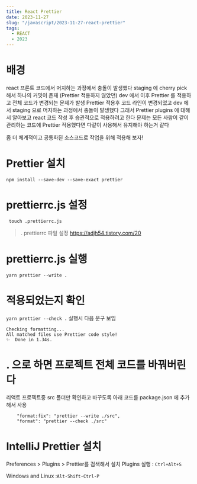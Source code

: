 ```yaml
---
title: React Prettier
date: 2023-11-27
slug: "/javascript/2023-11-27-react-prettier"
tags:
  - REACT
  - 2023
---
```


# 배경
react 프론트 코드에서 머지하는 과정에서 충돌이 발생했다
staging 에 cherry pick 해서 하나의 커밋이 존재 (Prettier 적용하지 않았던)
dev 에서 이후 Prettier 를 적용하고 전체 코드가 변경되는 문제가 발생
Prettier 적용후 코드 라인이 변경되었고
dev 에서 staging 으로 머지하는 과정에서 충돌이 발생했다
그래서 Prettier plugins 에 대해서 알아보고
react 코드 작성 후 습관적으로 적용하려고 한다
문제는 모든 사람이 같이 관리하는 코드에 Prettier 적용했다면 다같이 사용해서 유지해야 하는거 같다

좀 더 체계적이고 공통화된 소스코드로 작업을 위해 적용해 보자!

# Prettier 설치
`npm install --save-dev --save-exact prettier`

# prettierrc.js 설정
` touch .prettierrc.js`

> . prettierrc 파일 설정
https://adjh54.tistory.com/20

# prettierrc.js 실행
`yarn prettier --write .`

# 적용되었는지 확인
`yarn prettier --check .` 실행시 다음 문구 보임
```
Checking formatting...
All matched files use Prettier code style!
✨  Done in 1.34s.
```

# . 으로 하면 프로젝트 전체 코드를 바꿔버린다
리액트 프로젝트중 src 폴더만 확인하고 바꾸도록 아래 코드를 package.json 에 추가해서 사용
```
    "format:fix": "prettier --write ./src",
    "format": "prettier --check ./src"
```

# IntelliJ Prettier 설치
Preferences > Plugins > Prettier를 검색해서 설치
Plugins 실행 : `Ctrl+Alt+S`

Windows and Linux :`Alt-Shift-Ctrl-P`
